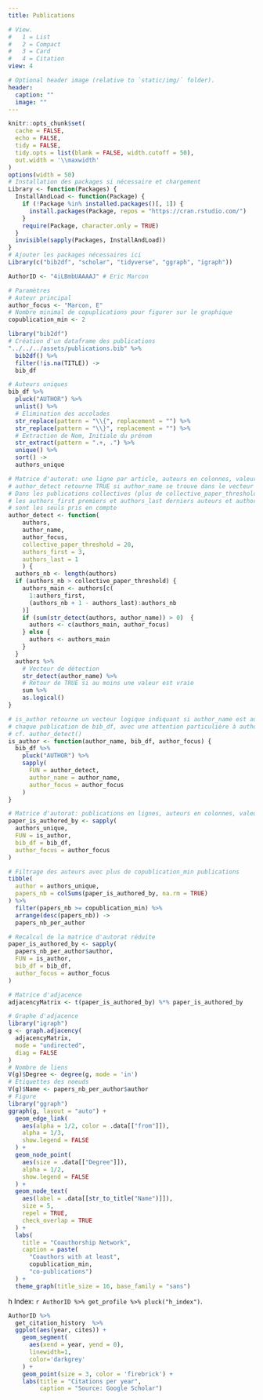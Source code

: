 ```yaml
---
title: Publications

# View.
#   1 = List
#   2 = Compact
#   3 = Card
#   4 = Citation
view: 4

# Optional header image (relative to `static/img/` folder).
header:
  caption: ""
  image: ""
---
```


```r
knitr::opts_chunk$set(
  cache = FALSE, 
  echo = FALSE, 
  tidy = FALSE, 
  tidy.opts = list(blank = FALSE, width.cutoff = 50), 
  out.width = '\\maxwidth'
)
options(width = 50)
# Installation des packages si nécessaire et chargement
Library <- function(Packages) {
  InstallAndLoad <- function(Package) {
    if (!Package %in% installed.packages()[, 1]) {
      install.packages(Package, repos = "https://cran.rstudio.com/")
    }
    require(Package, character.only = TRUE)
  }
  invisible(sapply(Packages, InstallAndLoad))
}
# Ajouter les packages nécessaires ici
Library(c("bib2df", "scholar", "tidyverse", "ggraph", "igraph"))
```


```r
AuthorID <- "4iLBmbUAAAAJ" # Eric Marcon
```


```r
# Paramètres
# Auteur principal
author_focus <- "Marcon, E"
# Nombre minimal de copuplications pour figurer sur le graphique
copublication_min <- 2

library("bib2df")
# Création d'un dataframe des publications
"../../../assets/publications.bib" %>%
  bib2df() %>%
  filter(!is.na(TITLE)) ->
  bib_df

# Auteurs uniques
bib_df %>%
  pluck("AUTHOR") %>%
  unlist() %>%
  # Elimination des accolades
  str_replace(pattern = "\\{", replacement = "") %>%
  str_replace(pattern = "\\}", replacement = "") %>%
  # Extraction de Nom, Initiale du prénom
  str_extract(pattern = ".+, .") %>%
  unique() %>%
  sort() ->
  authors_unique

# Matrice d'autorat: une ligne par article, auteurs en colonnes, valeurs logiques
# author_detect retourne TRUE si author_name se trouve dans le vecteur authors
# Dans les publications collectives (plus de collective_paper_threshold auteurs),
# les authors_first premiers et authors_last derniers auteurs et author_focus
# sont les seuls pris en compte
author_detect <- function(
    authors,
    author_name,
    author_focus,
    collective_paper_threshold = 20,
    authors_first = 3,
    authors_last = 1
    ) {
  authors_nb <- length(authors)
  if (authors_nb > collective_paper_threshold) {
    authors_main <- authors[c(
      1:authors_first,
      (authors_nb + 1 - authors_last):authors_nb
    )]
    if (sum(str_detect(authors, author_name)) > 0)  {
      authors <- c(authors_main, author_focus)
    } else {
      authors <- authors_main
    }
  }
  authors %>% 
    # Vecteur de détection
    str_detect(author_name) %>% 
    # Retour de TRUE si au moins une valeur est vraie
    sum %>% 
    as.logical()
}

# is_author retourne un vecteur logique indiquant si author_name est auteur de 
# chaque publication de bib_df, avec une attention particulière à author_focus
# cf. author_detect()
is_author <- function(author_name, bib_df, author_focus) {
  bib_df %>%
    pluck("AUTHOR") %>%
    sapply(
      FUN = author_detect, 
      author_name = author_name, 
      author_focus = author_focus
    )
}

# Matrice d'autorat: publications en lignes, auteurs en colonnes, valeurs logiques
paper_is_authored_by <- sapply(
  authors_unique,
  FUN = is_author,
  bib_df = bib_df,
  author_focus = author_focus
)

# Filtrage des auteurs avec plus de copublication_min publications
tibble(
  author = authors_unique, 
  papers_nb = colSums(paper_is_authored_by, na.rm = TRUE)
) %>%
  filter(papers_nb >= copublication_min) %>%
  arrange(desc(papers_nb)) ->
  papers_nb_per_author

# Recalcul de la matrice d'autorat réduite
paper_is_authored_by <- sapply(
  papers_nb_per_author$author, 
  FUN = is_author,
  bib_df = bib_df,
  author_focus = author_focus
)

# Matrice d'adjacence
adjacencyMatrix <- t(paper_is_authored_by) %*% paper_is_authored_by

# Graphe d'adjacence
library("igraph")
g <- graph.adjacency(
  adjacencyMatrix, 
  mode = "undirected", 
  diag = FALSE
)
# Nombre de liens
V(g)$Degree <- degree(g, mode = 'in') 
# Etiquettes des noeuds
V(g)$Name <- papers_nb_per_author$author 
# Figure
library("ggraph")
ggraph(g, layout = "auto") +
  geom_edge_link(
    aes(alpha = 1/2, color = .data[["from"]]),
    alpha = 1/3, 
    show.legend = FALSE
  ) +
  geom_node_point(
    aes(size = .data[["Degree"]]),
    alpha = 1/2, 
    show.legend = FALSE
  ) +
  geom_node_text(
    aes(label = .data[[str_to_title("Name")]]),
    size = 5, 
    repel = TRUE, 
    check_overlap = TRUE
  ) +
  labs(
    title = "Coauthorship Network",
    caption = paste(
      "Coauthors with at least", 
      copublication_min, 
      "co-publications")
  ) +
  theme_graph(title_size = 16, base_family = "sans")
```


h Index: `r AuthorID %>% get_profile %>% pluck("h_index")`.

```r
AuthorID %>%
  get_citation_history  %>% 
  ggplot(aes(year, cites)) +
    geom_segment(
      aes(xend = year, yend = 0), 
      linewidth=1, 
      color='darkgrey'
    ) +
    geom_point(size = 3, color = 'firebrick') +
    labs(title = "Citations per year", 
         caption = "Source: Google Scholar")
```
